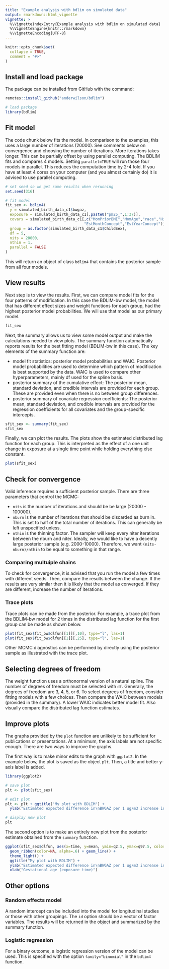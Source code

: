 ```yaml
---
title: "Example analysis with bdlim on simulated data"
output: rmarkdown::html_vignette
vignette: >
  %\VignetteIndexEntry{Example analysis with bdlim on simulated data}
  %\VignetteEngine{knitr::rmarkdown}
  %\VignetteEncoding{UTF-8}
---
```


```r
knitr::opts_chunk$set(
  collapse = TRUE,
  comment = "#>"
)
```


## Install and load package

The package can be installed from GitHub with the command:

```r
remotes::install_github("anderwilson/bdlim")
```



```r
# load package
library(bdlim)
```


## Fit model

The code chunk below fits the model. In comparison to the examples, this uses a large number of iterations (20000). See comments below on convergence and choosing the number of iterations. More iterations takes longer. This can be partially offset by using parallel computing. The BDLIM fits and compares 4 models. Setting ```parallel=TRUE``` will run those four models in parallel. This reduces the computation time by 2-4 fold. If you have at least 4 cores on your computer (and you almost certainly do) it is advised to use parallel computing.

```r
# set seed so we get same results when rerunning
set.seed(316)

# fit model
fit_sex <- bdlim4(
  y = simulated_birth_data_c1$bwgaz,
  exposure = simulated_birth_data_c1[,paste0("pm25_",1:37)],
  covars = simulated_birth_data_c1[,c("MomPriorBMI","MomAge","race","Hispanic",
                                   "EstMonthConcept","EstYearConcept")],
  group = as.factor(simulated_birth_data_c1$ChildSex),
  df = 5,
  nits = 20000,
  nthin = 1,
  parallel = FALSE
)
```

This will return an object of class ```bdlim4``` that contains the posterior sample from all four models.

## View results

Next step is to view the results. First, we can compare model fits for the four patterns of modification. In this case the BDLIM-bw model, the model that has different effect sizes and weight functions for each group, had the highest posterior model probabilities. We will use that model as our primary model.

```r
fit_sex
```

Next, the summary allows us to view some model output and make the calculations needed to view plots. The summary function automatically reports results for the best fitting model (BDLIM-bw in this case). The key elements of the summary function are:

* model fit statistics: posterior model probabilities and WAIC. Posterior model probabilities are used to determine which pattern of modification is best supported by the data. WAIC is used to compare other hyperparameters, mainly df used for the spline basis.
* posterior summary of the cumulative effect: The posterior mean, standard deviation, and credible intervals are provided for each group. These are provided even when there is no between group differences.
* posterior summary of covariate regression coefficients: The posterior mean, standard deviation, and credible intervals are provided for the regression coefficients for all covariates and the group-specific intercepts. 


```r
sfit_sex <- summary(fit_sex)
sfit_sex
```

Finally, we can plot the results. The plots show the estimated distributed lag function for each group. This is interpreted as the effect of a one unit change in exposure at a single time point while holding everything else constant.

```r
plot(sfit_sex)
```



## Check for convergence

Valid inference requires a sufficient posterior sample. There are three parameters that control the MCMC: 

* ```nits``` is the number of iterations and should be be large (20000 - 100000). 
* ```nburn``` is the number of iterations that should be discarded as burn in. This is set to half of the total number of iterations. This can generally be left unspecified unless.
* ```nthin``` is the thinning factor. The sampler will keep every niter iterations between the nburn and niter. Ideally, we would like to have a decently large posterior sample (e.g. 2000-10000). Therefore, we want ```(nits-nburn)/nthin``` to be equal to something in that range.

### Comparing multuiple chains

To check for convergence, it is advised that you run the model a few times with different seeds. Then, compare the results between the change. If the results are very similar then it is likely that the model as converged. If they are different, increase the number of iterations.

### Trace plots

Trace plots can be made from the posterior. For example, a trace plot from the BDLIM-bw model for 2 times in the distributed lag function for the first group can be made as shown below.

```r
plot(fit_sex$fit_bw$dlfun[[1]][,10], type="l", las=1)  
plot(fit_sex$fit_bw$dlfun[[1]][,25], type="l", las=1)  
```

Other MCMC diagnostics can be performed by directly using the posterior sample as illustrated with the trace plot.


## Selecting degrees of freedom

The weight function uses a orthonormal version of a natural spline. The number of degrees of freedom must be selected with ```df```. Generally, the degrees of freedom are 3, 4, 5, or 6. To select degrees of freedom, consider fitting models with a few choices. Then compare the WAIC between models (provided in the summary). A lower WAIC indicates better model fit. Also visually compare the distributed lag function estimates. 




## Improve plots

The graphs provided by the ```plot``` function are unlikely to be sufficient for publications or presentations. At a minimum, the axis labels are not specific enough. There are two ways to improve the graphs.

The first way is to make minor edits to the graph with ```ggplot2```. In the example below, the plot is saved as the object ```plt```. Then, a title and better y-axis label is added.

```r
library(ggplot2)

# save plot
plt <- plot(sfit_sex)

# edit plot
plt <- plt + ggtitle("My plot with BDLIM") +
  ylab("Estimated expected difference in\nBWGAZ per 1 ug/m3 increase in exposure")

# display new plot
plt
```

The second option is to make an entirely new plot from the posterior estimate obtained from the ```summary``` function.

```r
ggplot(sfit_sex$dlfun, aes(x=time, y=mean, ymin=q2.5, ymax=q97.5, color=group, fill=group)) +
  geom_ribbon(color=NA, alpha=.6) + geom_line() +
  theme_light() +
  ggtitle("My plot with BDLIM") +
  ylab("Estimated expected difference in\nBWGAZ per 1 ug/m3 increase in exposure") + 
  xlab("Gestational age (exposure time)")
```

## Other options

### Random effects model

A random intercept can be included into the model for longitudinal studies or those with other groupings. The ```id``` option should be a vector of factor variables. The results will be returned in the object and summarized by the summary function.

### Logistic regression

For a binary outcome, a logistic regression version of the model can be used. This is specified with the option ```family="binomial"``` in the ```bdlim4``` function. 
